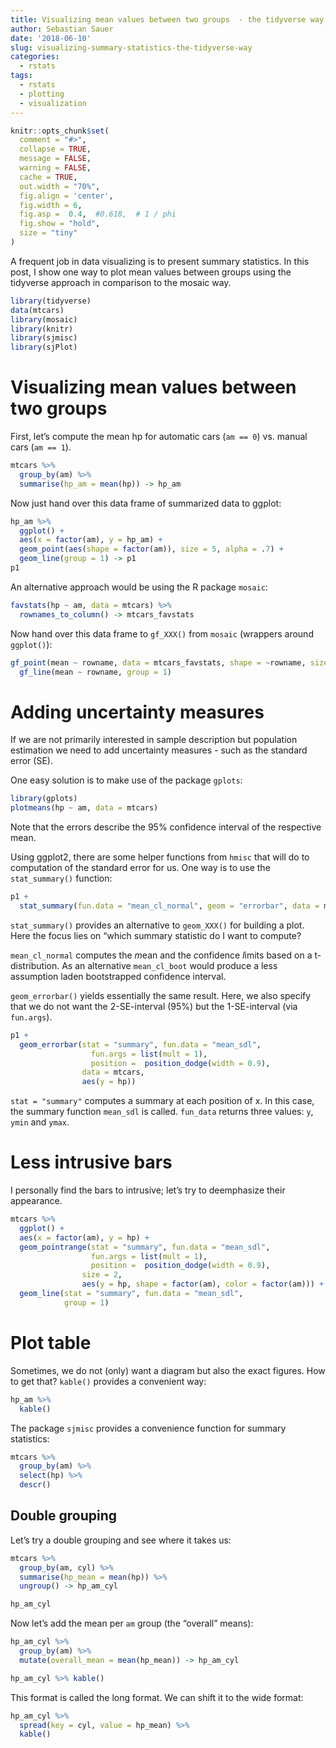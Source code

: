 ```yaml
---
title: Visualizing mean values between two groups  - the tidyverse way
author: Sebastian Sauer
date: '2018-06-10'
slug: visualizing-summary-statistics-the-tidyverse-way
categories:
  - rstats
tags:
  - rstats
  - plotting
  - visualization
---
```


```r

knitr::opts_chunk$set(
  comment = "#>",
  collapse = TRUE,
  message = FALSE,
  warning = FALSE,
  cache = TRUE,
  out.width = "70%",
  fig.align = 'center',
  fig.width = 6,
  fig.asp =  0.4,  #0.618,  # 1 / phi
  fig.show = "hold",
  size = "tiny"
)

```



A frequent job in data visualizing is to present summary statistics. In this post, I show one way to plot mean values between groups using the tidyverse approach in comparison to the mosaic way.

```r
library(tidyverse)
data(mtcars)
library(mosaic)
library(knitr)
library(sjmisc)
library(sjPlot)

```


# Visualizing mean values between two groups

First, let's compute the mean hp for automatic cars (`am == 0`) vs. manual cars (`am == 1`).
```r
mtcars %>% 
  group_by(am) %>% 
  summarise(hp_am = mean(hp)) -> hp_am
```

Now just hand over this data frame of summarized data to ggplot:

```r
hp_am %>% 
  ggplot() +
  aes(x = factor(am), y = hp_am) +
  geom_point(aes(shape = factor(am)), size = 5, alpha = .7) +
  geom_line(group = 1) -> p1
p1
```

An alternative approach would be using the R package `mosaic`:

```r
favstats(hp ~ am, data = mtcars) %>% 
  rownames_to_column() -> mtcars_favstats
```


Now hand over this data frame to `gf_XXX()` from `mosaic` (wrappers around `ggplot()`):

```r
gf_point(mean ~ rowname, data = mtcars_favstats, shape = ~rowname, size = 5, alpha = .7) %>% 
  gf_line(mean ~ rowname, group = 1)
```


# Adding uncertainty measures

If we are not primarily interested in sample description but population estimation we need to add uncertainty measures - such as the standard error (SE).

One easy solution is to make use of the package `gplots`:

```r
library(gplots)
plotmeans(hp ~ am, data = mtcars)
```

Note that the errors describe the 95% confidence interval of the respective mean.


Using ggplot2, there are some helper functions from `hmisc` that will do to computation of the standard error for us. One way is to use the `stat_summary()` function:

```r

p1 + 
  stat_summary(fun.data = "mean_cl_normal", geom = "errorbar", data = mtcars, aes(y = hp))

```



`stat_summary()` provides an alternative to `geom_XXX()` for building a plot. Here the focus lies on "which summary statistic do I want to compute?

`mean_cl_normal` computes the *m*ean and the *c*onfidence *l*imits based on a t-distribution. As an alternative `mean_cl_boot` would produce a less assumption laden bootstrapped confidence interval.


`geom_errorbar()` yields essentially the same result. Here, we also specify that we do not want the 2-SE-interval (95%) but the 1-SE-interval (via `fun.args`).

```r
p1 +
  geom_errorbar(stat = "summary", fun.data = "mean_sdl", 
                  fun.args = list(mult = 1),
                  position =  position_dodge(width = 0.9),
                data = mtcars,
                aes(y = hp))
```


`stat = "summary"` computes a summary at each position of x. In this case, the summary function `mean_sdl` is called. `fun_data` returns three values: `y`, `ymin` and `ymax`.

# Less intrusive bars

I personally find the bars to intrusive; let's try to deemphasize their appearance.


```r

mtcars %>%
  ggplot() +
  aes(x = factor(am), y = hp) +
  geom_pointrange(stat = "summary", fun.data = "mean_sdl", 
                  fun.args = list(mult = 1),
                  position =  position_dodge(width = 0.9),
                size = 2,
                aes(y = hp, shape = factor(am), color = factor(am))) +
  geom_line(stat = "summary", fun.data = "mean_sdl",
            group = 1)
```


# Plot table

Sometimes, we do not (only) want a diagram but also the exact figures. How to get that? `kable()` provides a convenient way:

```r
hp_am %>% 
  kable()
```

The package `sjmisc` provides a convenience function for summary statistics:

```r
mtcars %>%
  group_by(am) %>% 
  select(hp) %>% 
  descr()
```


## Double grouping

Let's try a double grouping and see where it takes us:

```r
mtcars %>% 
  group_by(am, cyl) %>% 
  summarise(hp_mean = mean(hp)) %>%  
  ungroup() -> hp_am_cyl

hp_am_cyl
```

Now let's add the mean per `am` group (the "overall" means):

```r
hp_am_cyl %>% 
  group_by(am) %>% 
  mutate(overall_mean = mean(hp_mean)) -> hp_am_cyl

hp_am_cyl %>% kable()
```


This format is called the long format. We can shift it to the wide format:


```r
hp_am_cyl %>% 
  spread(key = cyl, value = hp_mean) %>% 
  kable()
```

